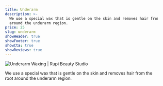 ```yaml
---
title: Underarm
description: >-
  We use a special wax that is gentle on the skin and removes hair from the root
  around the underarm region.
price: 25
slug: underarm
showHeader: true
showFooter: true
showCta: true
showReviews: true
---
```


![Underarm Waxing | Rupi Beauty Studio](/uploads/services/wax-sheet.webp 'Underarm Back Waxing  | Rupi Beauty Studio')

We use a special wax that is gentle on the skin and removes hair from the root around the underarm region.
